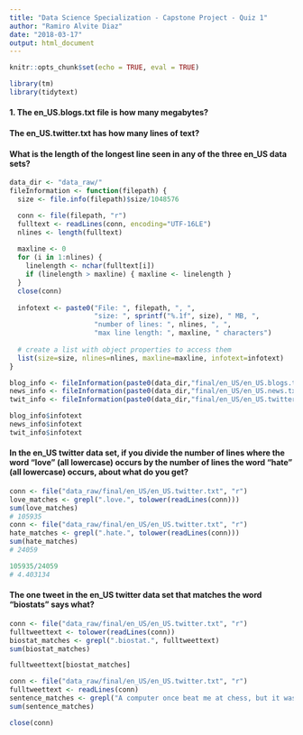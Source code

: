 ```yaml
---
title: "Data Science Specialization - Capstone Project - Quiz 1"
author: "Ramiro Alvite Diaz"
date: "2018-03-17"
output: html_document
---
```


```r
knitr::opts_chunk$set(echo = TRUE, eval = TRUE)
```

```r
library(tm)
library(tidytext)
```

#### 1. The en_US.blogs.txt file is how many megabytes?
#### The en_US.twitter.txt has how many lines of text?
#### What is the length of the longest line seen in any of the three en_US data sets? 


```r
data_dir <- "data_raw/"
fileInformation <- function(filepath) {
  size <- file.info(filepath)$size/1048576

  conn <- file(filepath, "r")
  fulltext <- readLines(conn, encoding="UTF-16LE")
  nlines <- length(fulltext)
  
  maxline <- 0
  for (i in 1:nlines) {
    linelength <- nchar(fulltext[i])
    if (linelength > maxline) { maxline <- linelength }
  }
  close(conn)
  
  infotext <- paste0("File: ", filepath, ", ",
                     "size: ", sprintf("%.1f", size), " MB, ",
                     "number of lines: ", nlines, ", ",
                     "max line length: ", maxline, " characters")
  
  # create a list with object properties to access them
  list(size=size, nlines=nlines, maxline=maxline, infotext=infotext)
}

blog_info <- fileInformation(paste0(data_dir,"final/en_US/en_US.blogs.txt"))
news_info <- fileInformation(paste0(data_dir,"final/en_US/en_US.news.txt"))
twit_info <- fileInformation(paste0(data_dir,"final/en_US/en_US.twitter.txt"))

blog_info$infotext
news_info$infotext
twit_info$infotext
```

#### In the en_US twitter data set, if you divide the number of lines where the word "love" (all lowercase) occurs by the number of lines the word "hate" (all lowercase) occurs, about what do you get?

```r
conn <- file("data_raw/final/en_US/en_US.twitter.txt", "r")
love_matches <- grepl(".love.", tolower(readLines(conn)))
sum(love_matches)
# 105935
conn <- file("data_raw/final/en_US/en_US.twitter.txt", "r")
hate_matches <- grepl(".hate.", tolower(readLines(conn)))
sum(hate_matches)
# 24059

105935/24059
# 4.403134
```


#### The one tweet in the en_US twitter data set that matches the word "biostats" says what?

```r
conn <- file("data_raw/final/en_US/en_US.twitter.txt", "r")
fulltweettext <- tolower(readLines(conn))
biostat_matches <- grepl(".biostat.", fulltweettext)
sum(biostat_matches)

fulltweettext[biostat_matches]

```



```r
conn <- file("data_raw/final/en_US/en_US.twitter.txt", "r")
fulltweettext <- readLines(conn)
sentence_matches <- grepl("A computer once beat me at chess, but it was no match for me at kickboxing", fulltweettext)
sum(sentence_matches)

close(conn)
```







